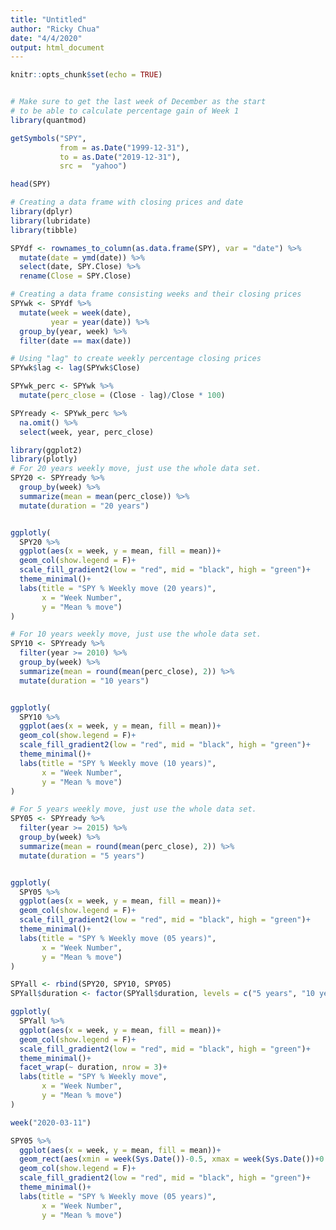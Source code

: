 ```yaml
---
title: "Untitled"
author: "Ricky Chua"
date: "4/4/2020"
output: html_document
---
```


```r
knitr::opts_chunk$set(echo = TRUE)
```

```r



```

```r
# Make sure to get the last week of December as the start
# to be able to calculate percentage gain of Week 1
library(quantmod)

getSymbols("SPY", 
           from = as.Date("1999-12-31"), 
           to = as.Date("2019-12-31"), 
           src =  "yahoo")

head(SPY)
```

```r
# Creating a data frame with closing prices and date
library(dplyr)
library(lubridate)
library(tibble)

SPYdf <- rownames_to_column(as.data.frame(SPY), var = "date") %>% 
  mutate(date = ymd(date)) %>% 
  select(date, SPY.Close) %>% 
  rename(Close = SPY.Close)

# Creating a data frame consisting weeks and their closing prices
SPYwk <- SPYdf %>% 
  mutate(week = week(date),
         year = year(date)) %>% 
  group_by(year, week) %>% 
  filter(date == max(date)) 

# Using "lag" to create weekly percentage closing prices
SPYwk$lag <- lag(SPYwk$Close)

SPYwk_perc <- SPYwk %>% 
  mutate(perc_close = (Close - lag)/Close * 100)

SPYready <- SPYwk_perc %>% 
  na.omit() %>% 
  select(week, year, perc_close)


```

```r
library(ggplot2)
library(plotly)
# For 20 years weekly move, just use the whole data set.
SPY20 <- SPYready %>% 
  group_by(week) %>% 
  summarize(mean = mean(perc_close)) %>% 
  mutate(duration = "20 years")


ggplotly(
  SPY20 %>% 
  ggplot(aes(x = week, y = mean, fill = mean))+
  geom_col(show.legend = F)+
  scale_fill_gradient2(low = "red", mid = "black", high = "green")+
  theme_minimal()+
  labs(title = "SPY % Weekly move (20 years)",
       x = "Week Number",
       y = "Mean % move")
)
```

```r
# For 10 years weekly move, just use the whole data set.
SPY10 <- SPYready %>% 
  filter(year >= 2010) %>% 
  group_by(week) %>% 
  summarize(mean = round(mean(perc_close), 2)) %>% 
  mutate(duration = "10 years")


ggplotly(
  SPY10 %>% 
  ggplot(aes(x = week, y = mean, fill = mean))+
  geom_col(show.legend = F)+
  scale_fill_gradient2(low = "red", mid = "black", high = "green")+
  theme_minimal()+
  labs(title = "SPY % Weekly move (10 years)",
       x = "Week Number",
       y = "Mean % move")
)
```

```r
# For 5 years weekly move, just use the whole data set.
SPY05 <- SPYready %>% 
  filter(year >= 2015) %>% 
  group_by(week) %>% 
  summarize(mean = round(mean(perc_close), 2)) %>% 
  mutate(duration = "5 years")


ggplotly(
  SPY05 %>% 
  ggplot(aes(x = week, y = mean, fill = mean))+
  geom_col(show.legend = F)+
  scale_fill_gradient2(low = "red", mid = "black", high = "green")+
  theme_minimal()+
  labs(title = "SPY % Weekly move (05 years)",
       x = "Week Number",
       y = "Mean % move")
)
```

```r
SPYall <- rbind(SPY20, SPY10, SPY05)
SPYall$duration <- factor(SPYall$duration, levels = c("5 years", "10 years", "20 years"))

ggplotly(
  SPYall %>% 
  ggplot(aes(x = week, y = mean, fill = mean))+
  geom_col(show.legend = F)+
  scale_fill_gradient2(low = "red", mid = "black", high = "green")+
  theme_minimal()+
  facet_wrap(~ duration, nrow = 3)+
  labs(title = "SPY % Weekly move",
       x = "Week Number",
       y = "Mean % move")
)
```

```r
week("2020-03-11")
```

```r
SPY05 %>% 
  ggplot(aes(x = week, y = mean, fill = mean))+
  geom_rect(aes(xmin = week(Sys.Date())-0.5, xmax = week(Sys.Date())+0.5, ymin = -Inf, ymax = +Inf), fill = "grey", alpha = 0.2)+
  geom_col(show.legend = F)+
  scale_fill_gradient2(low = "red", mid = "black", high = "green")+
  theme_minimal()+
  labs(title = "SPY % Weekly move (05 years)",
       x = "Week Number",
       y = "Mean % move")
  
```

